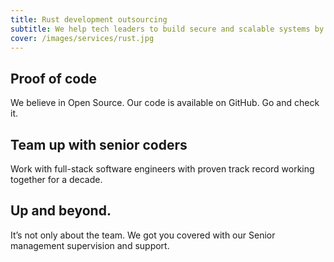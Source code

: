 ```yaml
---
title: Rust development outsourcing
subtitle: We help tech leaders to build secure and scalable systems by leveraging Rust language superpowers.
cover: /images/services/rust.jpg
---
```


## Proof of code

We believe in Open Source. Our code is available on GitHub. Go and check it.

<Projects />

## Team up with senior coders

Work with full-stack software engineers with proven track record working together for a decade.

<Coders />

## Up and beyond.

It’s not only about the team. We got you covered with our Senior management supervision and support.

<Managers />
